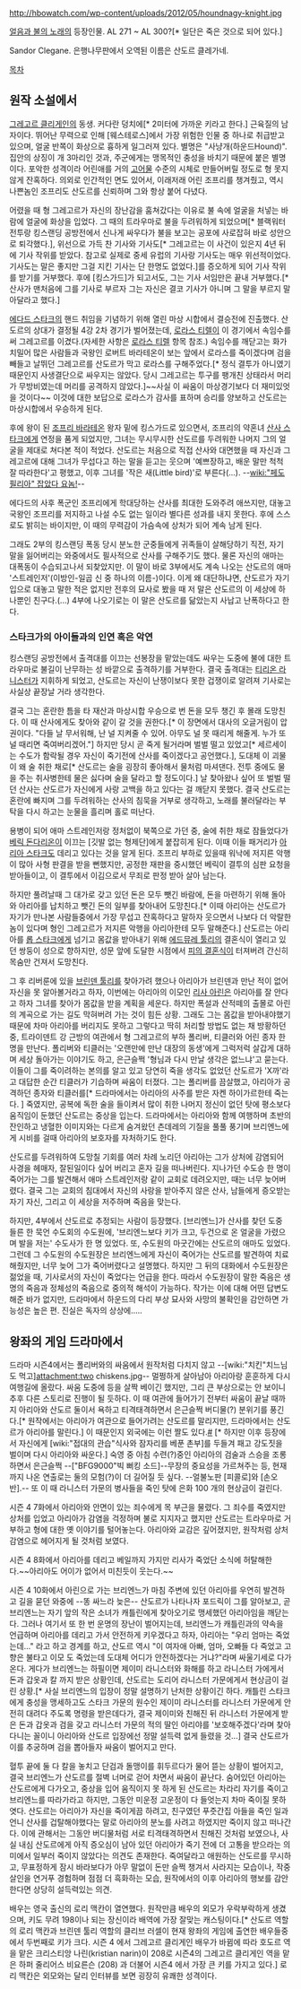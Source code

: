http://hbowatch.com/wp-content/uploads/2012/05/houndnagy-knight.jpg

[[얼음과 불의 노래]]의 등장인물.
AL 271 ~ AL 300?[* 일단은 죽은 것으로 되어 있다.]

Sandor Clegane.
은행나무판에서 오역된 이름은 산도르 클레가네.

[[목차]]

== 원작 소설에서 ==

[[그레고르 클리게인]]의 동생. 커다란 덩치에[* 2미터에 가까운 키라고 한다.] 근육질의 남자이다. 뛰어난 무력으로 인해 [웨스테로스]에서 가장 위험한 인물 중 하나로 취급받고 있으며, 얼굴 반쪽이 화상으로 흉하게 일그러져 있다. 별명은 "사냥개(하운드Hound)". 집안의 상징이 개 3마리인 것과, 주군에게는 맹목적인 충성을 바치기 때문에 붙은 별명이다. 포악한 성격이라 어린애를 거의 [[고어]]물 수준의 시체로 만들어버릴 정도로 형 못지 않게 잔혹하다. 의외로 인간적인 면도 있어서, 이래저래 어린 조프리를 챙겨줬고, 역시 나쁜놈인 조프리도 산도르를 신뢰하며 그와 항상 붙어 다녔다.

어렸을 때 형 그레고르가 자신의 장난감을 훔쳐갔다는 이유로 불 속에 얼굴을 처넣는 바람에 얼굴에 화상을 입었다. 그 때의 트라우마로 불을 두려워하게 되었으며[* 블랙워터 전투랑 킹스랜딩 공방전에서 신나게 싸우다가 불을 보고는 공포에 사로잡혀 바로 성안으로 퇴각했다.], 위선으로 가득 찬 기사와 기사도[* 그레고르는 이 사건이 있은지 4년 뒤에 기사 작위를 받았다. 참고로 실제로 중세 유럽의 기사랑 기사도는 매우 위선적이었다. 기사도는 말은 좋지만 그걸 지킨 기사는 단 한명도 없었다.]를 증오하게 되어 기사 작위를 받기를 거부했다. 후에 [킹스가드]가 되고서도, 그는 기사 서임만은 끝내 거부했다.[* 산사가 맨처음에 그를 기사로 부르자 그는 자신은 결코 기사가 아니며 그 말을 부르지 말아달라고 했다.] 

[[에다드 스타크]]의 핸드 취임을 기념하기 위해 열린 마상 시합에서 결승전에 진출했다. 산도르의 상대가 결정될 4강 2차 경기가 벌어졌는데, [[로라스 티렐]]이 이 경기에서 속임수를 써 그레고르를 이겼다.(자세한 사항은 [[로라스 티렐]] 항목 참조.) 속임수를 깨닫고는 화가 치밀어 많은 사람들과 국왕인 로버트 바라테온이 보는 앞에서 로라스를 죽이겠다며 검을 빼들고 날뛰던 그레고르를 산도르가 막고 로라스를 구해주었다.[* 정식 결투가 아니였기 때문인지 사생결단으로 싸우지는 않았다. 당시 그레고르는 투구를 팽개친 상태라서 머리가 무방비였는데 머리를 공격하지 않았다.]~~사실 이 싸움이 마상경기보다 더 재미있엇을 것이다~~ 이것에 대한 보답으로 로라스가 감사를 표하며 승리를 양보하고 산도르는 마상시합에서 우승하게 된다.

후에 왕이 된 [[조프리 바라테온]] 왕자 밑에 킹스가드로 있으면서, 조프리의 약혼녀 [[산사 스타크]]에게 연정을 품게 되었지만, 그녀는 무시무시한 산도르를 두려워한 나머지 그의 얼굴을 제대로 쳐다본 적이 적었다. 산도르는 처음으로 직접 산사와 대면했을 때 자신과 그레고르에 대해 그녀가 무섭다고 하는 말을 듣고는 웃으며 '예쁘장하고, 배운 말만 척척 잘 따라한다'고 평했고, 이후 그녀를 '작은 새(Little bird)'로 부른다(...). --[[wiki:"페도필리아" 잡았다 요놈!]]--

에다드의 사후 폭군인 조프리에게 학대당하는 산사를 최대한 도와주려 애쓰지만, 대놓고 국왕인 조프리를 저지하고 나설 수도 없는 일이라 별다른 성과를 내지 못한다. 후에 스스로도 밝히는 바이지만, 이 때의 무력감이 가슴속에 상처가 되어 계속 남게 된다.  

그래도 2부의 킹스랜딩 폭동 당시 분노한 군중들에게 귀족들이 살해당하기 직전, 자기 말을 잃어버리는 와중에서도 필사적으로 산사를 구해주기도 했다. 물론 자신의 애마는 대폭동이 수습되고나서 되찾았지만. 이 말이 바로 3부에서도 계속 나오는 산도르의 애마 '스트레인저'(이방인-일곱 신 중 하나의 이름-)이다. 이게 왜 대단하냐면, 산도르가 자기 입으로 대놓고 말한 적은 없지만 전후의 묘사로 봤을 때 저 말은 산도르의 이 세상에 하나뿐인 친구다.(...) 4부에 나오기로는 이 말은 산도르를 닮았는지 사납고 난폭하다고 한다.

=== 스타크가의 아이들과의 인연 혹은 악연 ===
킹스랜딩 공방전에서 출격대를 이끄는 선봉장을 맡았는데도 싸우는 도중에 불에 대한 트라우마로 불길이 난무하는 성 바깥으로 출격하기를 거부한다. 결국 출격대는 [[티리온 라니스터]]가 지휘하게 되었고, 산도르는 자신이 난쟁이보다 못한 겁쟁이로 알려져 기사로는 사실상 끝장날 거라 생각한다. 

결국 그는 혼란한 틈을 타 재산과 마상시합 우승으로 번 돈을 모두 챙긴 후 몰래 도망친다. 이 때 산사에게도 찾아와 같이 갈 것을 권한다.[* 이 장면에서 대사의 오글거림이 압권이다. "다들 날 무서워해, 난 널 지켜줄 수 있어. 아무도 널 못 때리게 해줄게. 누가 또 널 때리면 죽여버리겠어."] 하지만 당시 곧 죽게 될거라며 벌벌 떨고 있었고[* 세르세이는 수도가 함락될 경우 자신이 죽기전에 산사를 죽이겠다고 공언했다.], 도대체 이 괴물이 왜 술 취한 채로[* 산도르는 술을 굉장히 좋아해서 물처럼 마셔댄다. 전투 중에도 물을 주는 취사병한테 물은 싫다며 술을 달라고 할 정도이다.] 날 찾아왔나 싶어 또 벌벌 떨던 산사는 산도르가 자신에게 사랑 고백을 하고 있다는 걸 깨닫지 못했다. 결국 산도르는 혼란에 빠지며 그를 두려워하는 산사의 침묵을 거부로 생각하고, 노래를 불러달라는 부탁을 다시 하고는 눈물을 흘리며 홀로 떠난다. 

용병이 되어 애마 스트레인저랑 정처없이 북쪽으로 가던 중, 술에 취한 채로 잠들었다가 [[베릭 돈다리온]]이 이끄는 [깃발 없는 형제단]에게 붙잡히게 된다. 이때 이들 패거리가 [[아리아 스타크]]도 데리고 있다는 것을 알게 된다. 조프리 부하로 있을때 워낙에 저지른 악행이 많아 사형 판결을 받을 뻔했지만, 공정한 재판을 중시했던 베릭이 결투의 심판 요청을 받아들이고, 이 결투에서 이김으로서 무죄로 판정 받아 살아 남는다. 

하지만 풀려날때 그 대가로 갖고 있던 돈은 모두 뺏긴 바람에, 돈을 마련하기 위해 돌아와 아리아를 납치하고 뺏긴 돈의 일부를 찾아내어 도망친다.[* 이때 아리아는 산도르가 자기가 만나본 사람들중에서 가장 무섭고 잔혹하다고 말하자 웃으면서 나보다 더 악랄한 놈이 있다며 형인 그레고르가 저지른 악행을 아리아한테 모두 말해준다.] 산도르는 아리아를 [[롭 스타크]]에게 넘기고 몸값을 받아내기 위해 [[에드뮤레 툴리]]의 결혼식이 열리고 있던 쌍둥이 성으로 향하지만, 성문 앞에 도달한 시점에서 [[피의 결혼식]]이 터져버려 간신히 목숨만 건져서 도망친다.

그 후 리버룬에 있을 [[브린덴 툴리]]를 찾아가려 했으나 아리아가 브린덴과 만난 적이 없어 자신을 못 알아볼거라고 하자, 이번에는 아리아의 이모인 [[리사 아린]]은 아리아를 잘 안다고 하자 그녀를 찾아가 몸값을 받을 계획을 세운다. 하지만 폭설과 산적떼의 출몰로 아린의 계곡으로 가는 길도 막혀버려 가는 것이 힘든 상황. 그래도 그는 몸값을 받아내야했기 때문에 차마 아리아를 버리지도 못하고 그렇다고 딱히 처리할 방법도 없는 채 방황하던 중, 트라이덴트 강 근방의 여관에서 형 그레고르의 부하 폴리버, 티클러와 어린 종자 한 명을 만난다. 폴리버와 티클러는 '오랜만에 만난 대장의 동생'에게 그럭저럭 살갑게 대하며 세상 돌아가는 이야기도 하고, 은근슬쩍 '형님과 다시 만날 생각은 없느냐'고 묻는다. 이들이 그를 죽이려하는 본의를 알고 있고 당연히 죽을 생각도 없었던 산도르가 'X까'라고 대답한 순간 티클러가 기습하며 싸움이 터졌다. 그는 폴리버를 끔살했고, 아리아가 공격하던 종자와 티클러를[* 드라마에서는 아리아의 사주를 받은 자켄 하이가르한테 죽는다. ] 죽였지만, 공복에 독한 술을 들이켜서 많이 취한 나머지 정신이 없던 탓에 평소보다 움직임이 둔했던 산도르는 중상을 입는다. 드라마에서는 아리아와 함께 여행하며 초반의 잔인하고 냉혈한 이미지와는 다르게 숨겨왔던 츤데레의 기질을 풀풀 풍기며 브리엔느에게 시비를 걸때 아리아의 보호자를 자처하기도 한다.

산도르를 두려워하여 도망칠 기회를 여러 차례 노리던 아리아는 그가 상처에 감염되어 사경을 헤매자, 잘된일이다 싶어 버리고 혼자 길을 떠나버린다. 지나가던 수도승 한 명이 죽어가는 그를 발견해서 애마 스트레인저랑 같이 교회로 데려오지만, 때는 너무 늦어버렸다. 결국 그는 교회의 침대에서 자신의 사랑을 받아주지 않은 산사, 남들에게 증오받는 자기 자신, 그리고 이 세상을 저주하며 죽음을 맞는다. 

하지만, 4부에서 산도르로 추정되는 사람이 등장했다. [브리엔느]가 산사를 찾던 도중 들른 한 묵언 수도회의 수도원에, '브리엔느보다 키가 크고, 두건으로 온 얼굴을 가렸으며 발을 저는' 수도사가 한 명 있었다. 또, 수도원의 마굿간에는 산도르의 애마도 있었다. 그런데 그 수도원의 수도원장은 브리엔느에게 자신이 죽어가는 산도르를 발견하여 치료해줬지만, 너무 늦어 그가 죽어버렸다고 설명했다. 하지만 그 뒤의 대화에서 수도원장은 젊었을 때, 기사로서의 자신이 죽었다는 언급을 한다. 따라서 수도원장이 말한 죽음은 생명의 죽음과 정체성의 죽음으로 중의적 해석이 가능하다. 작가는 이에 대해 어떤 답변도 해준 바가 없지만, 드라마에서 하운드의 다리 부상 묘사와 사망의 불확인을 감안하면 가능성은 높은 편. 진실은 독자의 상상에.....

== 왕좌의 게임 드라마에서 ==

드라마 시즌4에서는 폴리버와의 싸움에서 원작처럼 다치지 않고 --[wiki:"치킨"치느님도 먹고]attachment:two chiskens.jpg-- 멀쩡하게 살아남아 아리아랑 훈훈하게 다시 여행길에 올랐다. 싸움 도중에 등을 살짝 베이긴 했지만, 그리 큰 부상으로는 안 보이니 추후 다른 스토리로 진행이 될 듯하다. 이 때 여관에 들어가기 전부터 싸움이 끝날 때까지 아리아와 산도르 둘이서 욕하고 티격태격하면서 은근슬쩍 버디물(?) 분위기를 풍긴다.[* 원작에서는 아리아가 여관으로 들어가려는 산도르를 말리지만, 드라마에서는 산도르가 아리아를 말린다.] 이 때문인지 외국에는 이런 짤도 있다.[https://twitter.com/9GAG/status/454831351578238976 #] [* 하지만 이후 등장에서 자신에게 [wiki:"접대의 관습"식사와 잠자리를 베푼 촌부]를 두들겨 패고 강도짓을 벌이며 다시 아리아와 싸운다.] 숙영 중 아침 수련(?)중인 아리아의 검술과 스승을 조롱하면서 은근슬쩍 --["BFG9000"빅 뻐킹 소드]--무장의 중요성을 가르쳐주는 등, 현재까지 나온 연출로는 둘의 모험(?)이 더 길어질 듯 싶다. --얼불노판 [피콜로]와 [손오반].-- 또 이 때 라니스터 가문의 병사들을 죽인 탓에 은화 100 개의 현상금이 걸린다.

시즌 4 7화에서 아리아와 안면이 있는 죄수에게 목 부근을 물렸다. 그 죄수를 죽였지만 상처를 입었고 아리아가 감염을 걱정하며 불로 지지자고 했지만 산도르는 트라우마로 거부하고 형에 대한 옛 이야기를 털어놓는다. 아리아와 교감은 깊어졌지만, 원작처럼 상처 감염으로 헤어지게 될 것처럼 보였다.

시즌 4 8화에서 아리아를 데리고 베일까지 가지만 리사가 죽었단 소식에 허탈해한다.~~아리아도 어이가 없어서 미친듯이 웃는다.~~

시즌 4 10화에서 아린으로 가는 브리엔느가 마침 주변에 있던 아리아를 우연히 발견하고 길을 묻던 와중에 --똥 싸느라 늦은-- 산도르가 나타나자 포드릭이 그를 알아보고, 곧 브리엔느는 자기 앞의 작은 소녀가 캐틀린에게 찾아오기로 맹세했던 아리아임을 깨닫는다. 그러나 여기서 또 한 번 운명의 장난이 벌어지는데, 브리엔느가 캐틀린과의 약속을 언급하며 아리아를 데리고 가서 안전하게 키우겠다고 하자, 아리아는 "우리 엄마는 죽었는데..." 라고 하고 경계를 하고, 산도르 역시 "이 여자애 아빠, 엄마, 오빠들 다 죽었고 고향은 불타고 이모 도 죽었는데 도대체 어디가 안전하겠다는 거냐?"라며 싸울기세로 다가온다. 게다가 브리엔느는 하필이면 제이미 라니스터와 화해를 하고 라니스터 가에게서 돈과 갑옷과 칼 까지 받은 상황인데, 산도르는 도리어 라니스터 가문에게서 현상금이 걸린 상황.[* 사실 브리엔느의 입장이 정말 설명하기 난처한 상황이긴 하다. 캐틀린 스타크에게 충성을 맹세하고도 스타크 가문의 원수인 제이미 라니스터를 라니스터 가문에게 안전히 대려다 주도록 명령을 받은데다가, 결국 제이미와 친해진 뒤 라니스터 가문에게 받은 돈과 갑옷과 검을 갖고 라니스터 가문의 적의 딸인 아리야를 '보호해주겠다'라며 찾아다니는 꼴이니 아리아와 산도르 입장에선 정말 설득력 없게 들렸을 것...] 결국 산도르가 이를 추궁하며 검을 뽑아들자 싸움이 벌어지고 만다. 

혈투 끝에 둘 다 칼을 놓치고 단검과 돌맹이를 휘두르다가 물어 뜯는 상황이 벌어지고, 결국 브리엔느가 산도르를 절벽 너머로 걷어 차면서 싸움이 끝난다. 숨어있던 아리아는 산도르에게 다가오고, 중상을 입어 움직이지 못 하게 된 산도르는 차라리 자기를 죽이고 브리엔느를 따라가라고 하지만, 그동안 미운정 고운정이 다 들엇는지 차마 죽이질 못하엿다. 산도르는 아리아가 자신을 죽이게끔 하려고, 친구였던 푸줏간집 아들을 죽인 일과 언니 산사를 겁탈해야했다는 말로 아리아의 분노를 사려고 하였지만 죽이지 않고 떠나간다. 이에 관해서는 그동안 버디물처럼 서로 티격태격하면서 친해진 것처럼 보였으나, 사실 내심 산도르에게 아직 증오심이 남아 있던 아리아가 죽기 전에 더 고통을 받으라는 의미에서 일부러 죽이지 않았다는 의견도 존재한다. 죽여달라고 애원하는 산도르를 무시하고, 무표정하게 잠시 바라보다가 아무 말없이 돈만 슬쩍 챙겨서 사라지는 모습이나, 작중 살인을 연거푸 경험하며 점점 더 흑화하는 모습, 원작에서의 이후 아리아의 행보를 감안한다면 상당히 설득력있는 의견.

배우는 영국 출신의 로리 맥칸이 열연했다. 원작만큼 배우의 외모가 우락부락하게 생겼으며, 키도 무려 198이나 되는 장신이라 배역에 가장 잘맞는 캐스팅이다.[* 산도르 역할의 로리 맥칸과 브린덴 툴리 역할의 클리브 러셀이 현재 왕좌의 게임에 출연한 배우들중에서 두번째로 키가 크다. 시즌 4 에서 그레고르 클리게인 배우가 바뀜에 따라 호도르 역을 맡은 크리스티앙 나린(kristian narin)이 208로 시즌4의 그레고르 클리게인 역을 맡은 하퍼 줄리어스 비요른슨 (208) 과 더불어 시즌4 에서 가장 큰 키를 가지고 있다.] 로리 맥칸은 외모와는 달리 인터뷰를 보면 굉장히 유쾌한 성격이다. 
